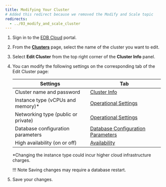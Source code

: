 ```yaml
---
title: Modifying Your Cluster
# Added this redirect because we removed the Modify and Scale topic
redirects:
  - ../03_modify_and_scale_cluster
---
```

1. Sign in to the [EDB Cloud](https://portal.edbcloud.com) portal.

1. From the [**Clusters**](https://portal.edbcloud.com/clusters) page, select the name of the cluster you want to edit.

2. Select **Edit Cluster** from the top right corner of the **Cluster Info** panel.

1. You can modify the following settings on the corresponding tab of the Edit Cluster page:

   | Settings | Tab | 
   | ------- | ----------- |
   | Cluster name and password | [Cluster Info](../../getting_started/03_create_cluster/#cluster_info) |
   | Instance type (vCPUs and memory)* | [Operational Settings](../../getting_started/03_create_cluster/#operational_settings) |
   | Networking type (public or private) | [Operational Settings](../../getting_started/03_create_cluster/#operational_settings) |
   | Database configuration parameters | [Database Configuration Parameters](05_db_configuration_parameters)
   | High availability (on or off) | [Availability](../../getting_started/03_create_cluster/#availability) |

   *Changing the instance type could incur higher cloud infrastructure charges.

   !!! Note
       Saving changes may require a database restart.

1. Save your changes.
